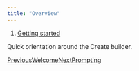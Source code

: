 ```yaml
---
title: "Overview"
---
```


1. [Getting started](/create/getting-started)

Quick orientation around the Create builder.

[PreviousWelcome](/create)[NextPrompting](/create/getting-started/guide-to-prompting)
